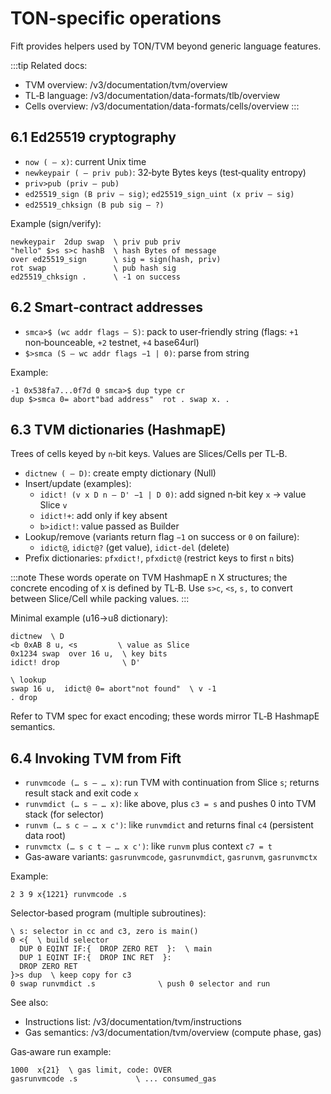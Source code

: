 
# TON-specific operations

Fift provides helpers used by TON/TVM beyond generic language features.

:::tip
Related docs:
- TVM overview: /v3/documentation/tvm/overview
- TL‑B language: /v3/documentation/data-formats/tlb/overview
- Cells overview: /v3/documentation/data-formats/cells/overview
:::

## 6.1 Ed25519 cryptography

- `now ( – x)`: current Unix time
- `newkeypair ( – priv pub)`: 32‑byte Bytes keys (test‑quality entropy)
- `priv>pub (priv – pub)`
- `ed25519_sign (B priv – sig)`; `ed25519_sign_uint (x priv – sig)`
- `ed25519_chksign (B pub sig – ?)`

Example (sign/verify):

```fift
newkeypair  2dup swap  \ priv pub priv
"hello" $>s s>c hashB  \ hash Bytes of message
over ed25519_sign      \ sig = sign(hash, priv)
rot swap               \ pub hash sig
ed25519_chksign .      \ -1 on success
```

## 6.2 Smart‑contract addresses

- `smca>$ (wc addr flags – S)`: pack to user‑friendly string (flags: `+1` non‑bounceable, `+2` testnet, `+4` base64url)
- `$>smca (S – wc addr flags −1 | 0)`: parse from string

Example:

```fift
-1 0x538fa7...0f7d 0 smca>$ dup type cr
dup $>smca 0= abort"bad address"  rot . swap x. .
```

## 6.3 TVM dictionaries (HashmapE)

Trees of cells keyed by `n`‑bit keys. Values are Slices/Cells per TL‑B.

- `dictnew ( – D)`: create empty dictionary (Null)
- Insert/update (examples):
  - `idict! (v x D n – D' −1 | D 0)`: add signed n‑bit key `x` → value Slice `v`
  - `idict!+`: add only if key absent
  - `b>idict!`: value passed as Builder
- Lookup/remove (variants return flag `−1` on success or `0` on failure):
  - `idict@`, `idict@?` (get value), `idict-del` (delete)
- Prefix dictionaries: `pfxdict!`, `pfxdict@` (restrict keys to first `n` bits)

:::note
These words operate on TVM HashmapE n X structures; the concrete encoding of `X` is defined by TL‑B. Use `s>c`, `<s`, `s,` to convert between Slice/Cell while packing values.
:::

Minimal example (u16→u8 dictionary):

```fift
dictnew  \ D
<b 0xAB 8 u, <s         \ value as Slice
0x1234 swap  over 16 u,  \ key bits
idict! drop              \ D'

\ lookup
swap 16 u,  idict@ 0= abort"not found"  \ v -1
. drop
```

Refer to TVM spec for exact encoding; these words mirror TL‑B HashmapE semantics.

## 6.4 Invoking TVM from Fift

- `runvmcode (… s – … x)`: run TVM with continuation from Slice `s`; returns result stack and exit code `x`
- `runvmdict (… s – … x)`: like above, plus `c3 = s` and pushes 0 into TVM stack (for selector)
- `runvm (… s c – … x c')`: like `runvmdict` and returns final `c4` (persistent data root)
- `runvmctx (… s c t – … x c')`: like `runvm` plus context `c7 = t`
- Gas‑aware variants: `gasrunvmcode`, `gasrunvmdict`, `gasrunvm`, `gasrunvmctx`

Example:

```fift
2 3 9 x{1221} runvmcode .s
```

Selector‑based program (multiple subroutines):

```fift
\ s: selector in cc and c3, zero is main()
0 <{  \ build selector
  DUP 0 EQINT IF:{  DROP ZERO RET  }:  \ main
  DUP 1 EQINT IF:{  DROP INC RET  }:
  DROP ZERO RET
}>s dup  \ keep copy for c3
0 swap runvmdict .s              \ push 0 selector and run
```

See also:
- Instructions list: /v3/documentation/tvm/instructions
- Gas semantics: /v3/documentation/tvm/overview (compute phase, gas)

Gas‑aware run example:

```fift
1000  x{21}  \ gas limit, code: OVER
gasrunvmcode .s             \ ... consumed_gas
```

<Feedback />
